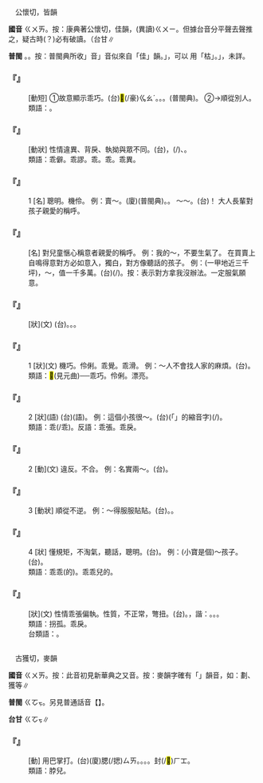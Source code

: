 
=={{ruby|乖|ㄍㄨㄞ}}==

　公懷切，皆韻

'''國音''' <rt>ㄍㄨㄞ</rt>。按：康典著公懷切，佳韻，(異讀)<rt>ㄍㄨㄧ</rt>。但據台音分平聲去聲推之，疑古時(？)必有破讀。（台甘{{ruby|）|ㄍㄨㄞ}}{{ruby|、|ㄍㄨㄞ˫}}∥

'''普閩''' {{ruby|(文)|ㄍㄨㄞ}}{{ruby|、|ㄍㄨㄚ}}。{{ruby|(白)|ㄍㄨㆤ}}。按：普閩典所收{{ruby|「|ㄍㄨㄚ}}」音{{ruby|「|ㄍㄨㆤ}}」音似來自「佳」韻。{{ruby|「|ㄍㄨㄚ}}」，可以 用「枯」。{{ruby|「|ㄍㄨㆤ}}」，未詳。

    

==='''『{{ruby|賣|ㄇㄞˋ}}{{ruby|乖|ㄍㄨㄞ}}』'''===
: [動短] ①故意顯示乖巧。(台){{ruby|假|ㄍㆤˋ}}<mark>&#xffa55;</mark>(/豪)<rt>ㆣㄠˊ</rt>。{{ruby|展|ㄉㄧㄢˋ}}{{ruby|風|ㄏㆲˊ}}{{ruby|神|ㄒㄧㄣˊ}}。{{ruby|假|ㄍㆤˋ}}{{ruby|<mark>&#xf90cf;</mark>|ㄎㄧㄤ˪}}。{{ruby|展|ㄉㄧㄢˋ}}{{ruby|<mark>&#xf90cf;</mark>|ㄎㄧㄤ˪}}(普閩典)。 ②→順從別人。
:類語：{{ruby|賣|ㄇㄞˋ}}{{ruby|嘴|ㄗㄨㄟˇ}}。
:
:
    

==='''『{{ruby|乖|ㄍㄨㄞ}}{{ruby|張|ㄓㄤ}}』'''===
: [動狀] 性情違異、背戾、執拗與眾不同。(台){{ruby|性|ㄒㄧㄥ˪}}{{ruby|癖|ㄆㄧㄚㆷ}}{{ruby|合|ㄍㄚㆴ}}{{ruby|別|ㄅㄚㆵ ͘}}{{ruby|人|ㄌㄤˊ}}{{ruby|無|ㆠㄜˊ}}{{ruby|共|ㄍㄤ˫}}{{ruby|款|ㄎㄨㄢˋ}}，{{ruby|狡|ㄍㄠˋ}}{{ruby|逆|ㄍㆤㆷ ͘}}(/{{ruby|口|ㄍㄠˋ}}{{ruby|逆|ㄍㆤㆷ ͘}})、{{ruby|拗|ㄠˋ}}{{ruby|蠻|ㆠㄢˊ}}。
:類語：乖僻。乖謬。乖{{ruby|刺|ㄌㄚˋ}}。乖{{ruby|戾|ㄌㄧˋ}}。乖異。
:
    

==='''『{{ruby|乖|ㄍㄨㄞ}}』'''===
:1  [名] 聰明。機伶。 例：賣～。(廈){{ruby|展|ㄉㄧㄢˋ}}{{ruby|<mark>&#xf90cf;</mark>|ㄎㄧㄤ˪}}(普閩典)。{{ruby|假|ㄍㆤˋ}}{{ruby|<mark>&#xffa55;</mark>|ㆣㄠˊ}}。 ～～。(台){{ruby|乖|ㄍㄨㄞ}}{{ruby|<mark>&#xffb51;</mark>|ㆣㄧㄣˋ}}{{ruby|仔|ㄚ}}！ 大人長輩對孩子親愛的稱呼。
    

==='''『{{ruby|乖|ㄍㄨㄞ}}{{ruby|乖|ㄍㄨㄞ}}』'''===
: [名] 對兒童愜心稱意者親愛的稱呼。 例：我的～，不要生氣了。 在買賣上自鳴得意對方必如意入{{ruby|彀|ㄍㄡˋ}}，獨白，對方像聽話的孩子。 例：(一甲地近三千坪)，～，值一千多萬。(台){{ruby|乖|ㄍㄨㄞ}}{{ruby|乖|ㄍㄨㄞ}}{{ruby|仔|ㄚ}}{{ruby|汝|ㄌㄧˋ}}{{ruby|著|ㄉㄧㄜㆷ}}(/{{ruby|都|ㄉㄜ˫}}){{ruby|提|ㄊㆤㆷ}}{{ruby|一|ㄐㄧㆵ ͘}}{{ruby|千|ㄑㄧㄥ}}{{ruby|萬|ㆠㄢ˫}}{{ruby|來|ㄌㄞˊ}}{{ruby|買|ㆠㄨㆤˋ/ㆠㆤˋ}}。按：表示對方拿我沒辦法。一定服氣願意。
    

==='''『{{ruby|乖|ㄍㄨㄞ}}{{ruby|滑|ㄏㄨㄚˊ}}』'''===
: [狀](文) (台){{ruby|溜|ㄌㄧㄨ˪}}。{{ruby|巧|ㄎㄧㄠˋ}}。{{ruby|狡|ㄍㄠˋ}}{{ruby|獪|ㄍㄨㄞ˪}}。
    

==='''『{{ruby|乖|ㄍㄨㄞ}}{{ruby|巧|ㄑㄧㄠˇ}}』'''===
:1  [狀](文) 機巧。伶俐。乖覺。乖滑。 例：～人不會找人家的麻煩。(台){{ruby|有|ㄨ˫}}{{ruby|機|ㄎㄧ}}{{ruby|竅|ㄎㄧㄠ˪}}{{ruby|丌|ㆤ}}{{ruby|人|ㄌㄤˊ}}{{ruby|<mark>&#xffa45;</mark>|ㆠㆤ˫/ㆠㄨㆤ˫}}{{ruby|付|ㄏㆦ˫}}{{ruby|人|ㄌㄤˊ}}{{ruby|費|ㄏㄨㄧ˪}}{{ruby|氣|ㄎㄧ˪}}。
:類語：<mark>&#xffd5f;</mark>(見元曲)──乖巧。伶俐。漂亮。
:
    

==='''『{{ruby|乖|ㄍㄨㄞ}}{{ruby|巧|ㄑㄧㄠˇ}}』'''===
:2  [狀](語) (台){{ruby|乖|ㄍㄨㄞ}}{{ruby|巧|ㄎㄚˋ}}(語)。 例：這個小孩很～。(台){{ruby|<mark>&#xffb50;</mark>|ㄐㄧㆵ}}(「{{ruby|此|ㄐㄧˋ}}{{ruby|一|ㄐㄧㆵ ͘}}」的縮音字)(/{{ruby|此|ㄐㄧㆵ}}){{ruby|個|ㆤˊ}}{{ruby|<mark>&#xffb51;</mark>|ㆣㄧㄣˋ}}{{ruby|仔|ㄚ}}{{ruby|真|ㄐㄧㄣ}}{{ruby|乖|ㄍㄨㄞ}}{{ruby|巧|ㄎㄚˋ}}。
:類語：乖{{ruby|覺|ㄐㄩㄝˊ}}(/乖{{ruby|角|ㄐㄩㄝˊ}})。反語：乖張。乖戾。
:
    

==='''『{{ruby|乖|ㄍㄨㄞ}}』'''===
:2  [動](文) 違反。不合。 例：名實兩～。(台){{ruby|名|ㄇㄧㄚˊ}}{{ruby|合|ㄍㄚㆴ}}{{ruby|實|ㄒㄧㆵ ͘}}{{ruby|物|ㆠㄨㆵ ͘}}{{ruby|攏|ㄌㆲˋ}}{{ruby|無|ㆠㄜˊ}}{{ruby|合|ㄏㄚㆷ ͘}}。
    

==='''『{{ruby|乖|ㄍㄨㄞ}}』'''===
:3  [動狀] 順從不逆。 例：～得服服貼貼。(台){{ruby|乖|ㄍㄨㄞ}}{{ruby|到|ㄍㄚㆷ}}{{ruby|耳|ㄏㄧ˫/ㄏㆪ˫}}{{ruby|仔|ㄚ}}{{ruby|覆|ㄆㄚㆶ}}{{ruby|覆|ㄆㄚㆶ}}。{{ruby|非|ㄏㄨㄧ}}{{ruby|常|ㄒㄧㆲˊ}}{{ruby|丌|ㆤ}}{{ruby|乖|ㄍㄨㄞ}}。
    

==='''『{{ruby|乖|ㄍㄨㄞ}}』'''===
:4  [狀] 懂規矩，不淘氣，聽話，聰明。(台){{ruby|乖|ㄍㄨㄞ}}。 例：(小寶是個)～孩子。(台){{ruby|乖|ㄍㄨㄞ}}{{ruby|<mark>&#xffb51;</mark>|ㆣㄧㄣˋ}}{{ruby|仔|ㄚ}}。
:類語：乖乖(的)。乖乖兒的。
:
    

==='''『{{ruby|乖|ㄍㄨㄞ}}{{ruby|僻|ㄆㄧˋ}}』'''===
: [狀](文) 性情乖張偏執。性質，不正常，彆扭。(台){{ruby|性|ㄒㄧㄥ˪}}{{ruby|癖|ㄆㄧㄚㆷ ͘}}。{{ruby|各|ㄍㆦㆶ}}{{ruby|別|ㄅㄧㄚㆵ ͘}}，諧：{{ruby|摑|ㄍㆦㆶ}}{{ruby|<mark>&#xffcd7;</mark>|ㄅㄧㆷ}}。{{ruby|含|ㄏㆰ}}{{ruby|別|ㄅㄚㆶ ͘}}{{ruby|人|ㄌㄤˊ}}{{ruby|無|ㆠㄜˊ}}{{ruby|共|ㄍㄤ˫}}{{ruby|款|ㄎㄨㄢˋ}}。{{ruby|<mark>&#xf91ec;</mark>|ㄍㄨㄞ˫}}{{ruby|癖|ㄆㄧㄚㆷ}}。
:類語：拐孤。乖戾。
:
:台類語：{{ruby|<mark>&#xf98f9;</mark>|ㄍㄧㄢ˫}}{{ruby|乖|ㄍㄨㄞ}}。
:
    

=={{ruby|摑|ㄍㄨㄞ}}==

　古獲切，麥韻

'''國音''' <rt>ㄍㄨㄞ</rt>。按：此音初見新華典之又音{{ruby|＝|ㄍㄨㄛˊ}}。按：麥韻字確有「{{ruby|～|ㄨㄞ}}」韻音，如：劃、獲等∥

'''普閩''' <rt>ㄍㆦㆶ</rt>。另見普通話音【{{ruby|摑|ㄍㄨㄛˊ}}】。

'''台甘''' <rt>ㄍㆦㆶ</rt>∥

    

==='''『{{ruby|摑|ㄍㄨㄞ}}』'''===
: [動] 用巴掌打。(台)(廈)腮(/揌)<rt>ㄙㄞ</rt>。{{ruby|搧|ㄒㄧㄢ˪}}。{{ruby|抉|ㄍㄨㄚㆵ}}。{{ruby|<mark>&#xffae7;</mark>|ㄅㄚ}}。封(/<mark>&#xffed0;</mark>)<rt>ㄏㆲ</rt>。
:類語：脖兒{{ruby|拐|ㄍㄨㄞˇ}}。
:
    
